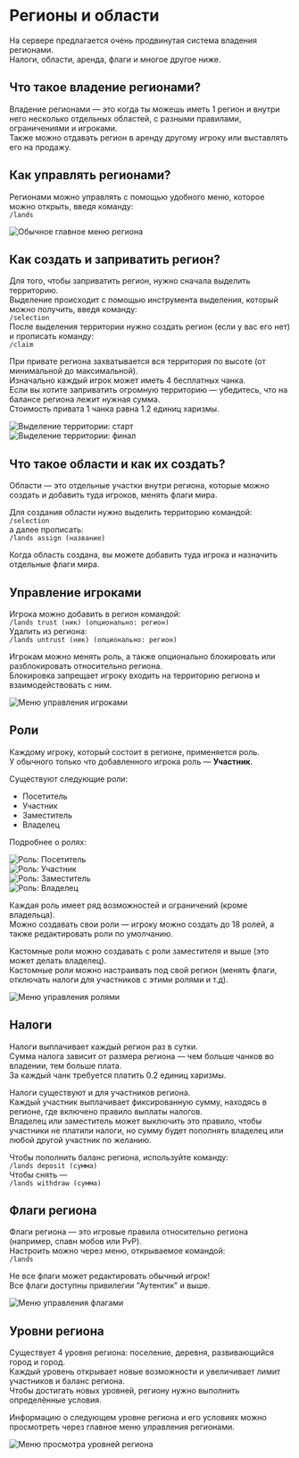 # Регионы и области

На сервере предлагается очень продвинутая система владения регионами.  
Налоги, области, аренда, флаги и многое другое ниже.

## Что такое владение регионами?

Владение регионами — это когда ты можешь иметь 1 регион и внутри него несколько отдельных областей, с разными правилами, ограничениями и игроками.  
Также можно отдавать регион в аренду другому игроку или выставлять его на продажу.

## Как управлять регионами?

Регионами можно управлять с помощью удобного меню, которое можно открыть, введя команду:  
`/lands`

![Обычное главное меню региона](https://volume/fasberry.su/static/game-content/menus/region_default.png "Обычное главное меню региона")

## Как создать и заприватить регион?

Для того, чтобы заприватить регион, нужно сначала выделить территорию.  
Выделение происходит с помощью инструмента выделения, который можно получить, введя команду:  
`/selection`  
После выделения территории нужно создать регион (если у вас его нет) и прописать команду:  
`/claim`

При привате региона захватывается вся территория по высоте (от минимальной до максимальной).  
Изначально каждый игрок может иметь 4 бесплатных чанка.  
Если вы хотите заприватить огромную территорию — убедитесь, что на балансе региона лежит нужная сумма.  
Стоимость привата 1 чанка равна 1.2 единиц харизмы.

![Выделение территории: старт](https://volume/fasberry.su/static/game-content/regions/region_select_start.png "Выделение территории: старт")  
![Выделение территории: финал](https://volume/fasberry.su/static/game-content/regions/region_select_finish.png "Выделение территории: финал")

## Что такое области и как их создать?

Области — это отдельные участки внутри региона, которые можно создать и добавить туда игроков, менять флаги мира.

Для создания области нужно выделить территорию командой:  
`/selection`  
а далее прописать:  
`/lands assign (название)`

Когда область создана, вы можете добавить туда игрока и назначить отдельные флаги мира.

## Управление игроками

Игрока можно добавить в регион командой:  
`/lands trust (ник) (опционально: регион)`  
Удалить из региона:  
`/lands untrust (ник) (опционально: регион)`

Игрокам можно менять роль, а также опционально блокировать или разблокировать относительно региона.  
Блокировка запрещает игроку входить на территорию региона и взаимодействовать с ним.

![Меню управления игроками](https://volume/fasberry.su/static/game-content/menus/region_members.png "Меню управления игроками")

## Роли

Каждому игроку, который состоит в регионе, применяется роль.  
У обычного только что добавленного игрока роль — **Участник**.

Существуют следующие роли:

- Посетитель  
- Участник  
- Заместитель  
- Владелец

Подробнее о ролях:

![Роль: Посетитель](https://volume/fasberry.su/static/game-content/other/guest_role.png "Роль: Посетитель")  
![Роль: Участник](https://volume/fasberry.su/static/game-content/other/member_role.png "Роль: Участник")  
![Роль: Заместитель](https://volume/fasberry.su/static/game-content/other/deputy_role.png "Роль: Заместитель")  
![Роль: Владелец](https://volume/fasberry.su/static/game-content/other/creator_role.png "Роль: Владелец")

Каждая роль имеет ряд возможностей и ограничений (кроме владельца).  
Можно создавать свои роли — игроку можно создать до 18 ролей, а также редактировать роли по умолчанию.

Кастомные роли можно создавать с роли заместителя и выше (это может делать владелец).  
Кастомные роли можно настраивать под свой регион (менять флаги, отключать налоги для участников с этими ролями и т.д).

![Меню управления ролями](https://volume/fasberry.su/static/game-content/menus/region_roles.png "Меню управления ролями")

## Налоги

Налоги выплачивает каждый регион раз в сутки.  
Сумма налога зависит от размера региона — чем больше чанков во владении, тем больше плата.  
За каждый чанк требуется платить 0.2 единиц харизмы.

Налоги существуют и для участников региона.  
Каждый участник выплачивает фиксированную сумму, находясь в регионе, где включено правило выплаты налогов.  
Владелец или заместитель может выключить это правило, чтобы участники не платили налоги, но сумму будет пополнять владелец или любой другой участник по желанию.

Чтобы пополнить баланс региона, используйте команду:  
`/lands deposit (сумма)`  
Чтобы снять —  
`/lands withdraw (сумма)`

## Флаги региона

Флаги региона — это игровые правила относительно региона (например, спавн мобов или PvP).  
Настроить можно через меню, открываемое командой:  
`/lands`

Не все флаги может редактировать обычный игрок!  
Все флаги доступны привилегии "Аутентик" и выше.

![Меню управления флагами](https://volume/fasberry.su/static/game-content/menus/region_flags.png "Меню управления флагами")

## Уровни региона

Существует 4 уровня региона: поселение, деревня, развивающийся город и город.  
Каждый уровень открывает новые возможности и увеличивает лимит участников и баланс региона.  
Чтобы достигать новых уровней, региону нужно выполнить определённые условия.

Информацию о следующем уровне региона и его условиях можно просмотреть через главное меню управления регионами.

![Меню просмотра уровней региона](https://volume/fasberry.su/static/game-content/menus/region_levels.png "Меню просмотра уровней региона")
